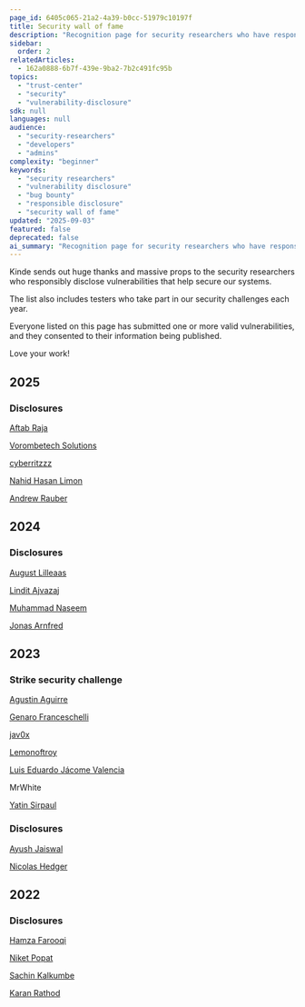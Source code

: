 ```yaml
---
page_id: 6405c065-21a2-4a39-b0cc-51979c10197f
title: Security wall of fame
description: "Recognition page for security researchers who have responsibly disclosed vulnerabilities to help secure Kinde's systems, organized by year with links to researcher profiles."
sidebar:
  order: 2
relatedArticles:
  - 162a0888-6b7f-439e-9ba2-7b2c491fc95b
topics:
  - "trust-center"
  - "security"
  - "vulnerability-disclosure"
sdk: null
languages: null
audience:
  - "security-researchers"
  - "developers"
  - "admins"
complexity: "beginner"
keywords:
  - "security researchers"
  - "vulnerability disclosure"
  - "bug bounty"
  - "responsible disclosure"
  - "security wall of fame"
updated: "2025-09-03"
featured: false
deprecated: false
ai_summary: "Recognition page for security researchers who have responsibly disclosed vulnerabilities to help secure Kinde's systems, organized by year with links to researcher profiles."
---
```


Kinde sends out huge thanks and massive props to the security researchers who responsibly disclose vulnerabilities that help secure our systems.

The list also includes testers who take part in our security challenges each year.

Everyone listed on this page has submitted one or more valid vulnerabilities, and they consented to their information being published.

Love your work!

## 2025

### Disclosures

[Aftab Raja](https://www.linkedin.com/in/aftab-raja-a83052250)

[Vorombetech Solutions](https://www.vorombetech.com/)

[cyberritzzz](https://www.linkedin.com/in/prerit-yaduvanshi)

[Nahid Hasan Limon](https://x.com/nh___limon)

[Andrew Rauber](https://www.linkedin.com/in/andrew-rauber/)

## 2024

### Disclosures

[August Lilleaas](https://www.linkedin.com/in/augustlilleaas/)

[Lindit Ajvazaj](https://www.linkedin.com/in/lindit-ajvazaj/)

[Muhammad Naseem](https://www.linkedin.com/in/muhammad-naseem-746363229/)

[Jonas Arnfred](https://www.linkedin.com/in/jonasarnfred/)

## 2023

### Strike security challenge

[Agustin Aguirre](https://www.linkedin.com/in/agus1/)

[Genaro Franceschelli](https://www.linkedin.com/in/g-franceschelli/)

[jav0x](https://www.linkedin.com/in/javier-bernardo-210b70178/)

[Lemonoftroy](https://www.linkedin.com/in/apedrazzoli)

[Luis Eduardo Jácome Valencia](https://www.linkedin.com/in/mortalpoison/)

MrWhite

[Yatin Sirpaul](https://in.linkedin.com/in/yatin-sirpaul-7a323674)

### Disclosures

[Ayush Jaiswal](https://www.linkedin.com/in/jaiswal-ayush/)

[Nicolas Hedger](https://www.linkedin.com/in/nhedger/)

## 2022

### Disclosures

[Hamza Farooqi](https://www.linkedin.com/in/hamza-farooqi-a87509204)

[Niket Popat](https://twitter.com/niketatbar)

[Sachin Kalkumbe](https://www.linkedin.com/in/sachin-kalkumbe-462824201/)

[Karan Rathod](https://www.linkedin.com/in/karan-rathod-35aa951b1)

